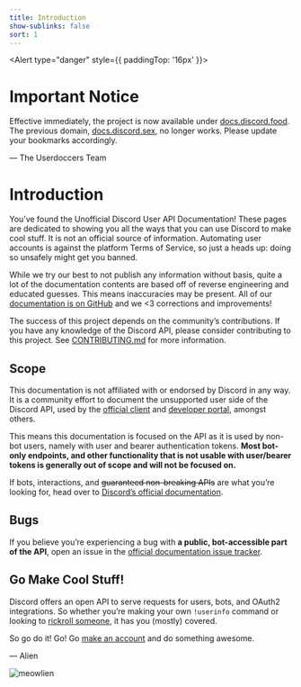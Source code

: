 ```yaml
---
title: Introduction
show-sublinks: false
sort: 1
---
```


<Alert type="danger" style={{ paddingTop: '16px' }}>

<div style={{ display: "flex", alignItems: "center" }}>
  <WarningIcon className="mr-2 inline h-4 w-4" />
  <H1>Important Notice</H1>
</div>

Effective immediately, the project is now available under [docs.discord.food](https://docs.discord.food). The previous domain, [docs.discord.sex](https://docs.discord.sex), no longer works. Please update your bookmarks accordingly.

— The Userdoccers Team

</Alert>

# Introduction

You’ve found the Unofficial Discord User API Documentation! These pages are dedicated to showing you all the ways that you can use Discord to make cool stuff. It is not an official source of information. Automating user accounts is against the platform Terms of Service, so just a heads up: doing so unsafely might get you banned.

While we try our best to not publish any information without basis, quite a lot of the documentation contents are based off of reverse engineering and educated guesses. This means inaccuracies may be present. All of our [documentation is on GitHub](https://github.com/discord-userdoccers/discord-userdoccers) and we &lt;3 corrections and improvements!

<Alert type="info">

The success of this project depends on the community’s contributions. If you have any knowledge of the Discord API, please consider contributing to this project. See [CONTRIBUTING.md](https://github.com/discord-userdoccers/discord-userdoccers/blob/master/CONTRIBUTING.md) for more information.

</Alert>

## Scope

This documentation is not affiliated with or endorsed by Discord in any way. It is a community effort to document the unsupported user side of the Discord API, used by the [official client](https://discord.com/app) and [developer portal](https://discord.com/developers/applications), amongst others.

This means this documentation is focused on the API as it is used by non-bot users, namely with user and bearer authentication tokens. **Most bot-only endpoints, and other functionality that is not usable with user/bearer tokens is generally out of scope and will not be focused on.**

If bots, interactions, and ~~guaranteed non-breaking APIs~~ are what you’re looking for, head over to [Discord’s official documentation](https://discord.com/developers/docs/intro).

## Bugs

If you believe you’re experiencing a bug with **a public, bot-accessible part of the API**, open an issue in the [official documentation issue tracker](https://github.com/discord/discord-api-docs/issues).

## Go Make Cool Stuff!

Discord offers an open API to serve requests for users, bots, and OAuth2 integrations. So whether you’re making your own `!userinfo` command or looking to [rickroll someone](/topics/voice-connections), it has you (mostly) covered.

So go do it! Go! Go [make an account](/authentication#register) and do something awesome.

— Alien

![meowlien](https://cdn.discordapp.com/emojis/1120790948302033046.png?size=48)
